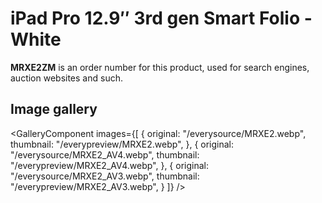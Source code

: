 
# iPad Pro 12.9″ 3rd gen Smart Folio - White

<Callout type='info' emoji='👉🏻'>**MRXE2ZM** is an order number for this product, used for search engines, auction websites and such.</Callout>

## Image gallery

<GalleryComponent
    images={[
      {
        original: "/everysource/MRXE2.webp",
        thumbnail: "/everypreview/MRXE2.webp",
      },
      {
        original: "/everysource/MRXE2_AV4.webp",
        thumbnail: "/everypreview/MRXE2_AV4.webp",
      },
      {
        original: "/everysource/MRXE2_AV3.webp",
        thumbnail: "/everypreview/MRXE2_AV3.webp",
      }
    ]}
  />
